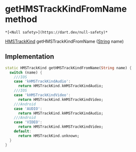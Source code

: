 # getHMSTrackKindFromName method

    *[<Null safety>](https://dart.dev/null-safety)*

[HMSTrackKind](../../hmssdk_flutter/HMSTrackKind-class) getHMSTrackKindFromName
([String](https://api.flutter.dev/flutter/dart-core/String-class.html) name)

## Implementation

```dart
static HMSTrackKind getHMSTrackKindFromName(String name) {
  switch (name) {
    ///IOS
    case 'kHMSTrackKindAudio':
      return HMSTrackKind.kHMSTrackKindAudio;
    ///IOS
    case 'kHMSTrackKindVideo':
      return HMSTrackKind.kHMSTrackKindVideo;
    ///Android
    case 'AUDIO':
      return HMSTrackKind.kHMSTrackKindAudio;
    ///Android
    case 'VIDEO':
      return HMSTrackKind.kHMSTrackKindVideo;
    default:
      return HMSTrackKind.unknown;
  }
}
```
